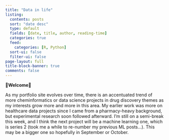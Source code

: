 ```yaml
---
title: "Data in life"
listing:
  contents: posts
  sort: "date desc"
  type: default
  fields: [date, title, author, reading-time]
  categories: true
  feed: 
    categories: [R, Python]
  sort-ui: false
  filter-ui: false
page-layout: full
title-block-banner: true
comments: false
---
```


**🌟Welcome🌟**

As my portfolio site evolves over time, there is an accentuated trend of more cheminformatics or data science projects in drug discovery themes as my interests grow more and more in this area. My earlier work was more on healthcare data projects since I came from a pharmacy-heavy background, but experimental research soon followed afterward. I'm still on a semi-break this week, and I think the next project will be a machine learning one, which is series 2 (took me a while to re-number my previous ML posts...). This may be a bigger one so hopefully in September or October.

<br>

<a rel="me" href="https://fosstodon.org/@jhylin"></a>